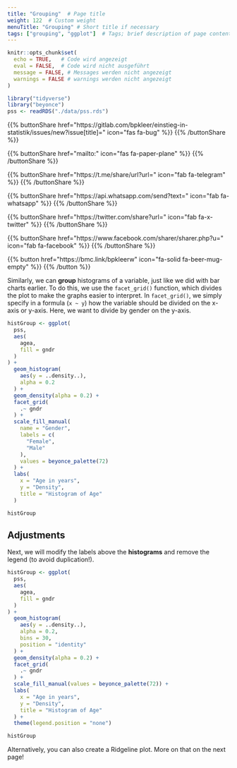 ```yaml
---
title: "Grouping"  # Page title
weight: 122  # Custom weight 
menuTitle: "Grouping" # Short title if necessary
tags: ["grouping", "ggplot"]  # Tags; brief description of page content
---
```

```r
knitr::opts_chunk$set(
  echo = TRUE,   # Code wird angezeigt
  eval = FALSE,  # Code wird nicht ausgeführt
  message = FALSE, # Messages werden nicht angezeigt
  warnings = FALSE # warnings werden nicht angezeigt
)

library("tidyverse")
library("beyonce")
pss <- readRDS("./data/pss.rds")
```

{{% buttonShare href=\"https\:\/\/gitlab.com\/bpkleer\/einstieg-in-statistik\/issues\/new?issue[title]=\" icon=\"fas fa-bug\" %}} {{% /buttonShare %}}  

{{% buttonShare href=\"mailto\:\" icon=\"fas fa-paper-plane\" %}} {{% /buttonShare %}}

{{% buttonShare href=\"https\:\/\/t.me\/share\/url?url=\" icon=\"fab fa-telegram\" %}} {{% /buttonShare %}}

{{% buttonShare href=\"https\:\/\/api.whatsapp.com\/send?text=\" icon=\"fab fa-whatsapp\" %}} {{% /buttonShare %}}

{{% buttonShare href=\"https\:\/\/twitter.com\/share?url=\" icon=\"fab fa-x-twitter\" %}} {{% /buttonShare %}}

{{% buttonShare href=\"https\:\/\/www.facebook.com\/sharer\/sharer.php?u=\" icon=\"fab fa-facebook\" %}} {{% /buttonShare %}}

{{% button href=\"https\:\/\/bmc.link\/bpkleerw\" icon=\"fa-solid fa-beer-mug-empty\" %}} {{% /button %}}

Similarly, we can **group** histograms of a variable, just like we did with bar charts earlier. To do this, we use the `facet_grid()` function, which divides the plot to make the graphs easier to interpret. In `facet_grid()`, we simply specify in a formula (`x ~ y`) how the variable should be divided on the x-axis or y-axis. Here, we want to divide by gender on the y-axis.
``` r
histGroup <- ggplot(
  pss,
  aes(
    agea, 
    fill = gndr
  )
) +
  geom_histogram(
    aes(y = ..density..),
    alpha = 0.2
  ) + 
  geom_density(alpha = 0.2) +
  facet_grid(
    .~ gndr
  ) + 
  scale_fill_manual(
    name = "Gender", 
    labels = c(
      "Female", 
      "Male"
    ),
    values = beyonce_palette(72)
  ) +
  labs(
    x = "Age in years", 
    y = "Density", 
    title = "Histogram of Age"
  )

histGroup
```

## Adjustments
Next, we will modify the labels above the **histograms** and remove the legend (to avoid duplication!).
```r
histGroup <- ggplot(
  pss,
  aes(
    agea, 
    fill = gndr
  )
) +
  geom_histogram(
    aes(y = ..density..),
    alpha = 0.2, 
    bins = 30, 
    position = "identity"
  ) + 
  geom_density(alpha = 0.2) +
  facet_grid(
    .~ gndr 
  ) + 
  scale_fill_manual(values = beyonce_palette(72)) +
  labs(
    x = "Age in years", 
    y = "Density", 
    title = "Histogram of Age"
  ) + 
  theme(legend.position = "none")

histGroup
```

Alternatively, you can also create a Ridgeline plot. More on that on the next page! 